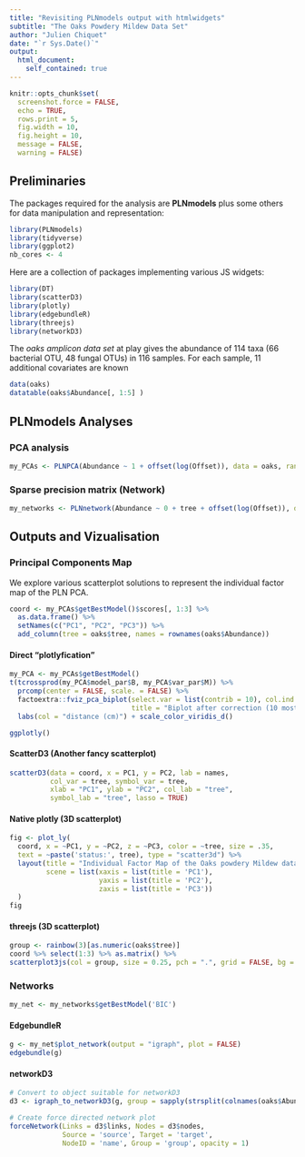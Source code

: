 ```yaml
---
title: "Revisiting PLNmodels output with htmlwidgets"
subtitle: "The Oaks Powdery Mildew Data Set"
author: "Julien Chiquet"
date: "`r Sys.Date()`"
output: 
  html_document:
    self_contained: true
---
```


```r
knitr::opts_chunk$set(
  screenshot.force = FALSE, 
  echo = TRUE,
  rows.print = 5,
  fig.width = 10, 
  fig.height = 10,
  message = FALSE, 
  warning = FALSE)
```

## Preliminaries

The packages required for the analysis are **PLNmodels** plus some others for data manipulation and representation:

```r
library(PLNmodels)
library(tidyverse)
library(ggplot2)
nb_cores <- 4
```

Here are a collection of packages implementing various JS widgets:

```r
library(DT)
library(scatterD3)
library(plotly)
library(edgebundleR)
library(threejs)
library(networkD3)
```

The _oaks amplicon data set_ at play gives the abundance of 114 taxa (66 bacterial OTU, 48 fungal OTUs) in 116 samples. For each sample, 11 additional covariates are known

```r
data(oaks)
datatable(oaks$Abundance[, 1:5] )
```

## PLNmodels Analyses 

### PCA analysis

```r
my_PCAs <- PLNPCA(Abundance ~ 1 + offset(log(Offset)), data = oaks, ranks = 25:30, control_main = list(cores = nb_cores))
```

### Sparse precision matrix (Network)

```r
my_networks <- PLNnetwork(Abundance ~ 0 + tree + offset(log(Offset)), data = oaks, control_main = list(trace = 2))
```

## Outputs and Vizualisation

### Principal Components Map 

We explore various scatterplot solutions to represent the individual factor map of the PLN PCA.

```r
coord <- my_PCAs$getBestModel()$scores[, 1:3] %>% 
  as.data.frame() %>%   
  setNames(c("PC1", "PC2", "PC3")) %>% 
  add_column(tree = oaks$tree, names = rownames(oaks$Abundance))
```

#### Direct "plotlyfication"

```r
my_PCA <- my_PCAs$getBestModel()
t(tcrossprod(my_PCA$model_par$B, my_PCA$var_par$M)) %>%
  prcomp(center = FALSE, scale. = FALSE) %>%
  factoextra::fviz_pca_biplot(select.var = list(contrib = 10), col.ind  = oaks$tree,
                              title = "Biplot after correction (10 most contributing species, samples colored by distance to ground)") +
  labs(col = "distance (cm)") + scale_color_viridis_d()
```

```r
ggplotly()
```

#### ScatterD3 (Another fancy scatterplot)

```r
scatterD3(data = coord, x = PC1, y = PC2, lab = names,
          col_var = tree, symbol_var = tree,
          xlab = "PC1", ylab = "PC2", col_lab = "tree",
          symbol_lab = "tree", lasso = TRUE)
```

#### Native plotly (3D scatterplot)

```r
fig <- plot_ly(
  coord, x = ~PC1, y = ~PC2, z = ~PC3, color = ~tree, size = .35,
  text = ~paste('status:', tree), type = "scatter3d") %>% 
  layout(title = "Individual Factor Map of the Oaks powdery Mildew data set",
         scene = list(xaxis = list(title = 'PC1'),
                      yaxis = list(title = 'PC2'),
                      zaxis = list(title = 'PC3'))
  )
fig
```

#### threejs (3D scatterplot)

```r
group <- rainbow(3)[as.numeric(oaks$tree)]
coord %>% select(1:3) %>% as.matrix() %>% 
scatterplot3js(col = group, size = 0.25, pch = ".", grid = FALSE, bg = "black")
```

### Networks

```r
my_net <- my_networks$getBestModel('BIC')
```

#### EdgebundleR


```r
g <- my_net$plot_network(output = "igraph", plot = FALSE)
edgebundle(g)
```

#### networkD3

```r
# Convert to object suitable for networkD3
d3 <- igraph_to_networkD3(g, group = sapply(strsplit(colnames(oaks$Abundance), "_"), function(x) x[[1]]))

# Create force directed network plot
forceNetwork(Links = d3$links, Nodes = d3$nodes, 
             Source = 'source', Target = 'target', 
             NodeID = 'name', Group = 'group', opacity = 1)
```


